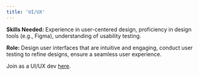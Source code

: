```yaml
---
title: 'UI/UX'
---
```


**Skills Needed:** Experience in user-centered design, proficiency in design tools (e.g., Figma), understanding of usability testing.  

**Role:** Design user interfaces that are intuitive and engaging, conduct user testing to refine designs, ensure a seamless user experience.  

<Tip>

Join as a UI/UX dev [here](https://discord.com/channels/1254395168073973832/1254451516677554317).

</Tip>